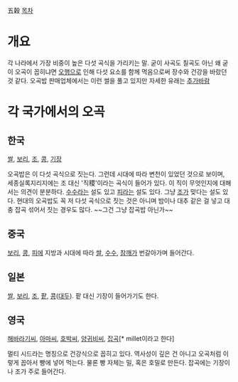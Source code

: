五穀
[[목차]]
= 개요 =
각 나라에서 가장 비중이 높은 다섯 곡식을 가리키는 말. 굳이 사곡도 칠곡도 아닌 왜 굳이 오곡이 꼽히냐면 [[오행]]으로 인해 다섯 요소를 함께 먹음으로써 장수와 건강을 바랐던 것 같다. 오곡밥 판매업체에서는 이런 썰을 풀고 있지만 자세한 유래는 [[추가바람]]
= 각 국가에서의 오곡 =
== 한국 ==
[[쌀]], [[보리]], [[조]], [[콩]], [[기장]]

오곡밥은 이 다섯 곡식으로 짓는다. 그런데 시대에 따라 변천이 있었던 것으로 보이며, 세종실록지리지에는 조 대신 '직稷'이라는 곡식이 들어가 있다. 이 직이 무엇인지에 대해서는 의견이 분분하다. [[수수]]라는 설도 있고 [[피]]라는 설도 있다. 그냥 [[조]]가 맞다는 설도 있다. 현대의 오곡밥도 꼭 저 다섯 곡식으로 짓는 것은 아니며 밤이나 대추 같은 걸 넣고 대충 잡곡 섞어서 짓는 경우도 많다. ~~그건 그냥 잡곡밥 아닌가~~
== 중국 ==
[[보리]], [[콩]], [[피]]에 지방과 시대에 따라 [[쌀]], [[수수]], [[참깨]]가 번갈아가며 들어간다.  
== 일본 ==
[[쌀]], [[보리]], [[조]], [[팥]], [[콩]]([[대두]]). 팥 대신 기장이 들어가기도 한다.
== 영국 == 
[[해바라기]]씨, [[아마]]씨, [[호박]]씨, [[양귀비]]씨, [[잡곡]][* millet이라고 한다]

멀티 시드라는 명칭으로 건강식으로 꼽히고 있다. 역사성이 깊은 건 아니고 오곡처럼 이렇게 꼽아서 빵에 넣어 먹는다. 물론 빵 자체는 밀, 혹은 호밀로 만든다. 잡곡에는 기장이나 조가 주로 들어간다. 
